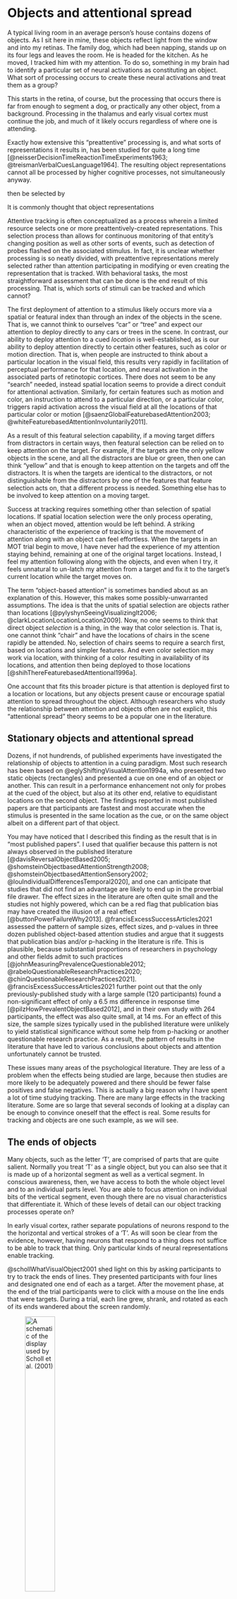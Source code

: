 # Objects and attentional spread

A typical living room in an average person's house contains dozens of objects. As I sit here in mine, these objects reflect light from the window and into my retinas. The family dog, which had been napping, stands up on its four legs and leaves the room. He is headed for the kitchen. As he moved, I tracked him with my attention. To do so, something in my brain had to identify a particular set of neural activations as constituting an object. What sort of processing occurs to create these neural activations and treat them as a group?

This starts in the retina, of course, but the processing that occurs there is far from enough to segment a dog, or practically any other object, from a background. Processing in the thalamus and early visual cortex must continue the job, and much of it likely occurs regardless of where one is attending.

Exactly how extensive this "preattentive" processing is, and what sorts of representations it results in, has been studied for quite a long time [@neisserDecisionTimeReactionTimeExperiments1963; @treismanVerbalCuesLanguage1964]. The resulting object representations cannot all be processed by higher cognitive processes, not simultaneously anyway. 

then be selected by 

It is commonly thought that object representations

Attentive tracking is often conceptualized as a process wherein a limited resource selects one or more preattentively-created representations. This selection process than allows for continuous monitoring of that entity's changing position as well as other sorts of events, such as detection of probes flashed on the associated stimulus. In fact, it is unclear whether processing is so neatly divided, with preattentive representations merely selected rather than attention participating in modifying or even creating the representation that is tracked. With behavioral tasks, the most straightforward assessment that can be done is the end result of this processing. That is, which sorts of stimuli can be tracked and which cannot?

The first deployment of attention to a stimulus likely occurs more via a spatial or featural index than through an index of the objects in the scene. That is, we cannot think to ourselves "car" or "tree" and expect our attention to deploy directly to any cars or trees in the scene. In contrast, our ability to deploy attention to a cued *location* is well-established, as is our ability to deploy attention directly to certain other features, such as color or motion direction. That is, when people are instructed to think about a particular location in the visual field, this results very rapidly in facilitation of perceptual performance for that location, and neural activation in the associated parts of retinotopic cortices. There does not seem to be any "search" needed, instead spatial location seems to provide a direct conduit for attentional activation. Similarly, for certain features such as motion and color, an instruction to attend to a particular direction, or a particular color, triggers rapid activation across the visual field at all the locations of that particular color or motion [@saenzGlobalFeaturebasedAttention2003; @whiteFeaturebasedAttentionInvoluntarily2011].

As a result of this featural selection capability, if a moving target differs from distractors in certain ways, then featural selection can be relied on to keep attention on the target. For example, if the targets are the only yellow objects in the scene, and all the distractors are blue or green, then one can think "yellow" and that is enough to keep attention on the targets and off the distractors. It is when the targets are identical to the distractors, or not distinguishable from the distractors by one of the features that feature selection acts on, that a different process is needed. Something else has to be involved to keep attention on a moving target.

Success at tracking requires something other than selection of spatial locations. If spatial location selection were the only process operating, when an object moved, attention would be left behind. A striking characteristic of the experience of tracking is that the movement of attention along with an object can feel effortless. <!--Indeed, one might say that attention is being positively pulled along.--> When the targets in an MOT trial begin to move, I have never had the experience of my attention staying behind, remaining at one of the original target locations. Instead, I feel my attention following along with the objects, and even when I try, it feels unnatural to un-latch my attention from a target and fix it to the target's current location while the target moves on.

The term "object-based attention" is sometimes bandied about as an explanation of this. However, this makes some possibly-unwarranted assumptions. The idea is that the units of spatial selection are objects rather than locations [@pylyshynSeeingVisualizingIt2006; @clarkLocationLocationLocation2009]. Now, no one seems to think that direct object *selection* is a thing, in the way that color selection is. That is, one cannot think "chair" and have the locations of chairs in the scene rapidly be attended. No, selection of chairs seems to require a search first, based on locations and simpler features. And even color selection may work via location, with thinking of a color resulting in availability of its locations, and attention then being deployed to those locations [@shihThereFeaturebasedAttentional1996a].

One account that fits this broader picture is that attention is deployed first to a location or locations, but any objects present cause or encourage spatial attention to spread throughout the object. Although researchers who study the relationship between attention and objects often are not explicit, this "attentional spread" theory seems to be a popular one in the literature. 

## Stationary objects and attentional spread

Dozens, if not hundrends, of published experiments have investigated the relationship of objects to attention in a cuing paradigm. Most such research has been based on @eglyShiftingVisualAttention1994a, who presented two static objects (rectangles) and presented a cue on one end of an object or another. This can result in a performance enhancement not only for probes at the cued of the object, but also at its other end, relative to equidistant locations on the second object. The findings reported in most published papers are that participants are fastest and most accurate when the stimulus is presented in the same location as the cue, or on the same object albeit on a different part of that object. 

You may have noticed that I described this finding as the result that is in "most published papers". I used that qualifier because this pattern is not always observed in the published literature [@davisReversalObjectBased2005; @shomsteinObjectbasedAttentionStrength2008; @shomsteinObjectbasedAttentionSensory2002; @louIndividualDifferencesTemporal2020], and one can anticipate that studies that did not find an advantage are likely to end up in the proverbial file drawer. The effect sizes in the literature are often quite small and the studies not highly powered, which can be a red flag that publication bias may have created the illusion of a real effect [@buttonPowerFailureWhy2013]. @francisExcessSuccessArticles2021 assessed the pattern of sample sizes, effect sizes, and p-values in three dozen published object-based attention studies and argue that it suggests that publication bias and/or p-hacking in the literature is rife. This is plausible, because substantial proportions of researchers in psychology and other fields admit to such practices [@johnMeasuringPrevalenceQuestionable2012; @rabeloQuestionableResearchPractices2020; @chinQuestionableResearchPractices2021]. @francisExcessSuccessArticles2021 further point out that the only previously-published study with a large sample (120 participants) found a non-significant effect of only a 6.5 ms difference in response time [@pilzHowPrevalentObjectBased2012], and in their own study with 264 participants, the effect was also quite small, at 14 ms. For an effect of this size, the sample sizes typically used in the published literature were unlikely to yield statistical significance without some help from p-hacking or another questionable research practice. As a result, the pattern of results in the literature that have led to various conclusions about objects and attention unfortunately cannot be trusted.

These issues many areas of the psychological literature. They are less of a problem when the effects being studied are large, because then studies are more likely to be adequately powered and there should be fewer false positives and false negatives. This is actually a big reason why I have spent a lot of time studying tracking. There are many large effects in the tracking literature. Some are so large that several seconds of looking at a display can be enough to convince oneself that the effect is real. Some results for tracking and objects are one such example, as we will see.

## The ends of objects

Many objects, such as the letter 'T', are comprised of parts that are quite salient. Normally you treat 'T' as a single object, but you can also see that it is made up of a horizontal segment as well as a vertical segment. In conscious awareness, then, we have access to both the whole object level and to an individual parts level. You are able to focus attention on individual bits of the vertical segment, even though there are no visual characteristics that differentiate it. Which of these levels of detail can our object tracking processes operate on?

In early visual cortex, rather separate populations of neurons respond to the the horizontal and vertical strokes of a 'T'. As will soon be clear from the evidence, however, having neurons that respond to a thing does not suffice to be able to track that thing. Only particular kinds of neural representations enable tracking.

@schollWhatVisualObject2001 shed light on this by asking participants to try to track the ends of lines. They presented participants with four lines and designated one end of each as a target. After the movement phase, at the end of the trial participants were to click with a mouse on the line ends that were targets. During a trial, each line grew, shrank, and rotated as each of its ends wandered about the screen randomly. 

![A schematic of the display used by Scholl et al. (2001)](imagesForRmd/linesSchollPylyshynFeldman_madeByHolcombe.png){width=40%}

The results were striking. Performance on the task was abysmal relative to a control condition in which the two ends of the line were not connected. The effect is large enough that simply by viewing an example trial, one very quickly gets a sense of how difficult the task is.

(ASK SCHOLL FOR THE MOVIE RIGHTS)

The task of tracking a line's end in the experiment of @schollWhatVisualObject2001 experiment was complicated by the fact that the objects frequently crossed over each other and also their length changed over time. Follow-up work by @howeCanAttentionBe2012, however, showed that these factors were not the main reason for the poor performance. It really does seem to be the case that one cannot confine one's tracking processes to one bit of an undifferentiated object. 

Our inability to track the ends of lines shouldn't be too surprising. Introspectively, maintaining attention on a part of the visual scene in the absence of much in the image to delineate that part feels like it requires concentration, to keep what I am supposed to be attending to in mind. In a situation where lots of cognitive resources is needed to maintain the "object" representation, it is possible that one can track a single target but not more. This idea of C = 1 (capacity of one) processes being involved or required for some forms of tracking is discussed more in \@ref(whichAspects). 

The notion that one end of an undifferentiated shape is an object is somewhat unnatural. It can be useful, however. When paying attention to someone holding a rifle, for example, it may be important to continuously monitor the direction that the front of the gun is pointing. The difficulty of tracking an object end is an important clue to how tracking works, which we will discuss further after laying out the predominant framework in which researchers interpret such findings.

## Object creation and object tracking: Distinct processes?

Conceptually, researchers distinguish between the processing that determines *how many* objects one can track and those that determine *what kinds* of objects can be tracked. But do these things happen in different processing stages, or do they interact? An assumption of separate processing stages is popular in the study of visual cognition generally. Visual search, for example, is usually conceptualized this way [@wolfePreattentiveObjectFiles1997; @nakayamaVisualSurfaceRepresentation1995], and appears to be the position assumed by [@schollObjectsAttentionState2001] in his review of objects and tracking as well as by Pylyshyn [@pylyshynSeeingVisualizingIt2006]. <!-- No interaction between number of objects to track and what kinds of objects can be tracked.--> There certainly is evidence that tracking is relatively high-level, for example @maechlerAttentionalTrackingTakes2021 found evidence that tracking operates on perceived object position rather than more low-level representation of position.

![A schematic of the idea that objects are created prior to the action of tracking processes, which then point to the already-formed object representations but do not change them.](imagesForRmd/flowDiagrams/objectCreationTrackingSeparateDiagram.drawio.svg)

It would be convenient if object creation and object tracking occurred at distinct processing stages, as that is more straightforward to study than a more interactive system [@simonSciencesArtificialReissue1969; @sternbergDiscoveryProcessingStages1969]. There is evidence, however, that attention and object creation are interactive. For example, the way stimulus elements are organized by attention can determine what illusory contours are created and perceived, as well as the lightness and depth that is perceived [@harrisonVoluntaryControlIllusory2019; @harrisonAttentionalSelectionIllusory2019; @peterVoluntaryAttentionModulates2005].  Our ability to perceive biological motion from only several points of light highlights that object perception can involve hierarchical motion segmentation that reflects an interaction between Gestalt grouping and top-down knowledge of the overall shape of objects and the relative motion pattern of their parts [@johanssonJohanssonVisualPerception1973; @wangSearchingLifeMotion2010] (see the section on grouping \@ref(grouping)). Using a paradigm based on that of the attentional spread literature reviewed briefly above, @ongchocoHowCreateObjects2019 asked participants to practice "seeing" certain shapes in a uniform grid of lines. The detection of flashed probes was enhanced for those presented on the same (purely imagined) object, compared with equidistant ones presented on different objects. In summary, a variety of evidence suggests a role for neural feedback in object segmentation, with some role for attention, but the extent of its importance remains unclear [@papaleInfluenceObjecthoodRepresentation2021; @wyatteEarlyRecurrentFeedback2014; @harrisonVoluntaryControlIllusory2019].
 
Potentially, the same attentional resources that mediate tracking may also contribute to the creation of object representations. One consequence would be a trade-off between the involvement of attention in constructing object representations and the number of objects that can be tracked. Informal experience with tracking the line ends in the @schollObjectsAttentionState2001 display seems to support this. If when you watch the SCHOLL MOVIE, you concern yourself with keeping track of the end of only *one* object, you are likely to succeed. But recall that it is difficult or impossible to accurately track *four* object ends - indeed, @schollObjectsAttentionState2001 found that participants' performance was approximately that predicted if they could track one line end, but not more. This finding is consistent with the notion that some aspects of object creation tap the same attentional resource as tracking does.

An important alternative, however, is that the brain harbors a tracking resource that can be brought to bear on one object, but not multiple objects. This would mean that covert tracking of multiple objects is qualitatively different from covert tracking of a single object. It may seem unparsimonious to posit such a thing, but actually it seems there is both a hemifield-specific tracking resource and a more global resource. This is discussed in \@ref(twoBrains).

## What tracking sticks to

Even when all our cognitive resources are brought to bear on a thing, some things still can't be tracked. @anstisEyesPursueMoving2010 showed this by asking participants to track the intersection of two shapes. In what @anstisImperceptibleIntersectionsChopstick1990 called the "chopsticks illusion", a horizontal and vertical line slide over each other, each following a clockwise circular trajectory. Viewers have a very strong impression that the intersection of the two lines is also moving clockwise (demo [here](http://anstislab.ucsd.edu/illusions/chopsticks-illusion/)), but actually the intersection is moving counterclockwise and @anstisImperceptibleIntersectionsChopstick1990 found that participants could not accurately smooth pursue the intersection. The true counterclockwise trajectory of the intersection becomes obvious perceptually if one views the display through a window so that the ends of the lines are occluded rather than visible, and in that condition participants could smooth pursue the intersection accurately. @anstisImperceptibleIntersectionsChopstick1990 believe the reason that the intersection is ordinarily perceived to move in the wrong direction is because the clockwise motion of the ends of the lines is mistakenly assigned to the intersection, similar to how the motion of the ends of lines causes the barber-pole illusion. In any case, it is a failure to track a point that was rather simply defined, which indicates that there is some mandatory complex interpretation of motion and form that tracking cannot avoid. The situation here may be that, as schematized by the figure above, certain processing of motion and form occurs prior to the operation of tracking as well as cognitive processes. <!--As we will see, however, there is also reason to believe that attention can mold some object representations.-->

```r
knitr::include_graphics("imagesForRmd/PiersHowe/PiersHoweStimuli.png")
```

"The ends of objects" section above related the discovery that people can't track the ends of multiple objects. Evidently maintaining the representation of an undifferentiated part of an object is not something that our multiple object tracking resources are capable of. What sort of differentiation is needed? @schollWhatVisualObject2001 tested conditions that varied how distinct the end of an object was from the rest of it. In a "dumbbell" condition, each object was simply two squares connected by a line. In that condition, participants' accuracy was lower than the original separate squares condition, but not statistically significantly so. Any detriment to tracking appeared to be small, suggesting that participants could track a dumbbell end. However,  @howeCanAttentionBe2012 also used a dumbbell condition that was rather similar to that of @schollWhatVisualObject2001, but they found performance was substantially lower than when the objects (which were discs in their case) were not connected. The reason for the discrepancy is not clear, and it appears it could simply be due to the noisiness of the data of the two studies. @howeCanAttentionBe2012 also tested a "luminance" condition, pictured above, and found that performance (80% correct) was substantially lower than their baseline condition (96% correct), although not as low as for undifferentiated bar ends (72% correct). They were quite surprised that the clear difference in luminance between the targets and the connector in the luminance condition was not enough to keep tracking from being so adversely affected by the connectors.

These results suggest that multiple object tracking uses a more "primitive" segmentation of objects than what is available to us when we focus our attention on a single object. These findings have some similarity to those found in conjunction visual search studies. @wolfePreattentiveObjectFiles1997 asked participants to search for conjunctions of features, such as red and vertical. If the vertical red part of an object were physically connected to a horizontal and green part, then participants were much slower to find the red vertical target segment in the display, among the green vertical and red horizontal distractors. In other words, it seemed that physically connecting one feature to another lumped it together as an undifferentiated collection of features from the perspective of search processes, what @wolfePreattentiveObjectFiles1997 termed a "preattentive object file". Although to my knowledge, no researcher has used the same displays of this nature for both tracking and search, the parsimonious account has to be that multiple object tracking and search operate on the same object representations.

## Growth, shrinkage, and tracking

In the real world, some objects and substances change shape rather frequently.  In the kitchen, for example, when one opens the faucet, a jet of water will shoot into the sink, and flatten on the sink's bottom, rapidly expanding into a puddle. Pouring beer into a glass, a froth forms, gradually thickening as the top of the liquid rises. These are all examples of non-rigid motion, where a substance changes shape as it moves.

@vanmarleAttentiveTrackingObjects2003 devised an object whose motion pattern resembled that of an inchworm or slinky. In one condition, which I will refer to as the "slinky" condition, each slinky began as a square. It would then move by extending its leading edge until it had the shape of a long and thin rectangle. Subsequently, the trailing edge of the slinky, which was still at its original location, would retract until the slinky was a square again, now entirely at a new location. Tracking performance was very poor in this condition. <!--the substances condition difficulty seems to be accounted for by this problem--> What is it about tracking that causes such difficulty with slinkys? @howeVisuallyTrackingLocalizing2013 tested a number of conditions that ruled out issues such as the faster speed of the slinky's edges relative to the control conditions.

@schollWhatHaveWe2008 suggested that the reason the slinky was difficult to track was that "there was no unambiguous location for attention to select on this shrinking and growing extended object" because ""each object’s location could no longer be characterized by a single point" (p.63). But it is not entirely clear what is meant by an object's location not being characterizable by a single point. Consider the canonical objects used in this literature - discs with no internal features. They also have no unambiguous internal locations, because their insides are a completely undifferentiated mass. If one wishes to refer to a single point for their location, their centroid could be used, but this seems just as true for an object changing in size and shape. 

Although the mechanism is unclear, it does seem that object expansion and contraction disrupt localization. @howeVisuallyTrackingLocalizing2013 presented a rectangle for 200 ms at a random location on the screen. The participants' task was to click on the location of the center of the rectangle. In a baseline condition, the rectangle did not change in size, shape or location during its 200 ms presentation. In the size-change condition, the length of the object increased due to expansion for half of the interval and shrank due to contraction during the other half. Participants' localization errors were about 14% larger in this changing-size condition. The data suggested that this was driven by errors along the axis of the object's expansion and contraction, as errors in the orthogonal direction were not significantly different from the baseline condition.

While the localization impairment documented by @howeVisuallyTrackingLocalizing2013 was substantial, it is not clear whether it is large enough to account for the very low performance when tracking multiple slinkys. An important next step is to measure localization errors when the task is to monitor multiple objects changing in size rather than just one. If the localization deficit caused by change in size worsens with object load, this would help to implicate more the processes underlying tracking.

## Could tracking work by spreading?

The spatial locations of attention relative to the regions occupied by moving targets can be assessed with probe detection experiments.

By probes at various locations inside and outside of moving targets

"Center probes were detected far more accurately than end probes, suggesting that more attentional resources were concentrated on the centers of the lines than near their ends. " @alvarezHowDoesAttention2005 Reminescent of how rapid eye movements (saccades) tend to go to the centroids of objects.

Our capabilities in this regard remain understudied, but 




A "spread" of attention, or gradual growth of the area of attentional activation to encompass an entire object, is not the only conceivable process that might yield object-based attention benefits, but such spreading has been observed neurophysiologically in certain tasks [e.g., @wannigAutomaticSpreadAttentional2011]. Such a spreading process might explain the ability to keep attention on multiple moving objects.

When an object moves, if it moves smoothly, then its leading edge will occupy new territory while its trailing edge continues to occupy an old location. If spreading of attention up to object boundaries is continually occurring, then attention should spread to the new locations near the trailing edge. In such a fashion, attention could, by continually expanding to the new location of a leading edge and contracting with a trailing edge, stay on a moving object. Some problems with this account, discussed in SECTION X <!-- Point objects, stepping objects (works for 1 target and probably for multiple ones if they are stepping a short distance), and the finding that attention tends to be ahead of an object? I don't recall whether that's been done -->, suggest that spreading of attention is not sufficient to explain tracking, but it may play a role.

Out the kitchen window, in the dense foliage of a tree, two birds squabble on the wing. As they plummet from one branch to another, you see only parts of each at any one time. An outstretched wing partially obscured by leaves and a branch, which folds in on itself as the bird alights on a branch and parts of its body comes into view. In addition to occlusion, camouflage can also cause the visible portions of animals to change in shape as they move from one background to another.

 <!-- Also use Zenon Pylyshyn's examples of objects not represented well as objects, so PylyshynAttention_Lecture_class -->

## Summing up


Many questions remain regarding what sorts of objects attention gloms onto.


TRANSITION TO NEXT SECTION on CAPACITY-1 PROCESSES: (ALSO see above on tracking part of an object)
 
This proposition, that there are actually two resources that can assist tracking, one with much more limited capacity (perhaps for just one object) and the other with fewer capabilities but higher capacity, is an intriguing one but not
Those abilties of ours that have a capacity of just one remain somewhat obscure. There is an extensive literature on two-object costs. words Alex White However, 


